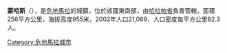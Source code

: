 '''蒙哈斯'''（{{lang-es|Monjas}}），是[[危地馬拉|危地馬拉]]的城鎮，位於該國東南部，由[[哈拉帕省|哈拉帕省]]負責管轄，面積256平方公里，海拔高度955米，2002年人口21,069，人口密度每平方公里82.3人。

{{coord|14|30|N|89|52|W|region:GT_type:city|display=title}}

{{Guatemala-geo-stub}}
[[Category:危地馬拉城市|Category:危地馬拉城市]]